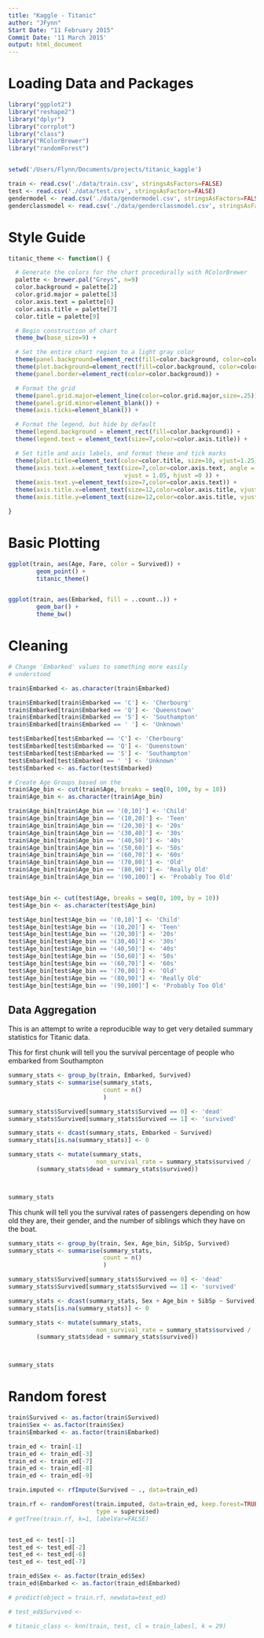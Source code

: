 ```yaml
---
title: "Kaggle - Titanic"
author: "JFynn"
Start Date: "11 February 2015"
Commit Date: '11 March 2015'
output: html_document
---
```


# Loading Data and Packages

```r

library("ggplot2")
library("reshape2")
library("dplyr")
library("corrplot")
library("class")
library("RColorBrewer")
library("randomForest")


setwd('/Users/Flynn/Documents/projects/titanic_kaggle')

train <- read.csv('./data/train.csv', stringsAsFactors=FALSE)
test <- read.csv('./data/test.csv', stringsAsFactors=FALSE)
gendermodel <- read.csv('./data/gendermodel.csv', stringsAsFactors=FALSE)
genderclassmodel <- read.csv('./data/genderclassmodel.csv', stringsAsFactors=FALSE)

```


# Style Guide

```r

titanic_theme <- function() {

  # Generate the colors for the chart procedurally with RColorBrewer
  palette <- brewer.pal("Greys", n=9)
  color.background = palette[2]
  color.grid.major = palette[3]
  color.axis.text = palette[6]
  color.axis.title = palette[7]
  color.title = palette[9]

  # Begin construction of chart
  theme_bw(base_size=9) +

  # Set the entire chart region to a light gray color
  theme(panel.background=element_rect(fill=color.background, color=color.background)) +
  theme(plot.background=element_rect(fill=color.background, color=color.background)) +
  theme(panel.border=element_rect(color=color.background)) +

  # Format the grid
  theme(panel.grid.major=element_line(color=color.grid.major,size=.25)) +
  theme(panel.grid.minor=element_blank()) +
  theme(axis.ticks=element_blank()) +

  # Format the legend, but hide by default
  theme(legend.background = element_rect(fill=color.background)) +
  theme(legend.text = element_text(size=7,color=color.axis.title)) +

  # Set title and axis labels, and format these and tick marks
  theme(plot.title=element_text(color=color.title, size=10, vjust=1.25)) +
  theme(axis.text.x=element_text(size=7,color=color.axis.text, angle = -45, 
                                 vjust = 1.05, hjust =0 )) +
  theme(axis.text.y=element_text(size=7,color=color.axis.text)) +
  theme(axis.title.x=element_text(size=12,color=color.axis.title, vjust=0)) +
  theme(axis.title.y=element_text(size=12,color=color.axis.title, vjust=1.25))

}


```




# Basic Plotting

```r

ggplot(train, aes(Age, Fare, color = Survived)) +
        geom_point() +
        titanic_theme()


ggplot(train, aes(Embarked, fill = ..count..)) +
        geom_bar() +
        theme_bw()


```

# Cleaning


```r

# Change 'Embarked' values to something more easily
# understood 

train$Embarked <- as.character(train$Embarked)

train$Embarked[train$Embarked == 'C'] <- 'Cherbourg'
train$Embarked[train$Embarked == 'Q'] <- 'Queenstown'
train$Embarked[train$Embarked == 'S'] <- 'Southampton'
train$Embarked[train$Embarked == ' '] <- 'Unknown'

test$Embarked[test$Embarked == 'C'] <- 'Cherbourg'
test$Embarked[test$Embarked == 'Q'] <- 'Queenstown'
test$Embarked[test$Embarked == 'S'] <- 'Southampton'
test$Embarked[test$Embarked == ' '] <- 'Unknown'
test$Embarked <- as.factor(test$Embarked)

# Create Age Groups based on the 
train$Age_bin <- cut(train$Age, breaks = seq(0, 100, by = 10))
train$Age_bin <- as.character(train$Age_bin)

train$Age_bin[train$Age_bin == '(0,10]'] <- 'Child'
train$Age_bin[train$Age_bin == '(10,20]'] <- 'Teen'
train$Age_bin[train$Age_bin == '(20,30]'] <- '20s'
train$Age_bin[train$Age_bin == '(30,40]'] <- '30s'
train$Age_bin[train$Age_bin == '(40,50]'] <- '40s'
train$Age_bin[train$Age_bin == '(50,60]'] <- '50s'
train$Age_bin[train$Age_bin == '(60,70]'] <- '60s'
train$Age_bin[train$Age_bin == '(70,80]'] <- 'Old'
train$Age_bin[train$Age_bin == '(80,90]'] <- 'Really Old'
train$Age_bin[train$Age_bin == '(90,100]'] <- 'Probably Too Old'


test$Age_bin <- cut(test$Age, breaks = seq(0, 100, by = 10))
test$Age_bin <- as.character(test$Age_bin)

test$Age_bin[test$Age_bin == '(0,10]'] <- 'Child'
test$Age_bin[test$Age_bin == '(10,20]'] <- 'Teen'
test$Age_bin[test$Age_bin == '(20,30]'] <- '20s'
test$Age_bin[test$Age_bin == '(30,40]'] <- '30s'
test$Age_bin[test$Age_bin == '(40,50]'] <- '40s'
test$Age_bin[test$Age_bin == '(50,60]'] <- '50s'
test$Age_bin[test$Age_bin == '(60,70]'] <- '60s'
test$Age_bin[test$Age_bin == '(70,80]'] <- 'Old'
test$Age_bin[test$Age_bin == '(80,90]'] <- 'Really Old'
test$Age_bin[test$Age_bin == '(90,100]'] <- 'Probably Too Old'

```



## Data Aggregation

This is an attempt to write a reproducible way to get very detailed summary statistics for Titanic data.

This for first chunk will tell you the survival percentage of people who embarked from Southampton

```r

summary_stats <- group_by(train, Embarked, Survived)
summary_stats <- summarise(summary_stats, 
                           count = n()
                           ) 

summary_stats$Survived[summary_stats$Survived == 0] <- 'dead'
summary_stats$Survived[summary_stats$Survived == 1] <- 'survived'

summary_stats <- dcast(summary_stats, Embarked ~ Survived)
summary_stats[is.na(summary_stats)] <- 0

summary_stats <- mutate(summary_stats,
                         non_survival_rate = summary_stats$survived / 
        (summary_stats$dead + summary_stats$survived))



summary_stats


```

This chunk will tell you the survival rates of passengers depending on how old they are, their gender, and the number of siblings which they have on the boat. 


```r



summary_stats <- group_by(train, Sex, Age_bin, SibSp, Survived)
summary_stats <- summarise(summary_stats, 
                           count = n()
                           ) 

summary_stats$Survived[summary_stats$Survived == 0] <- 'dead'
summary_stats$Survived[summary_stats$Survived == 1] <- 'survived'

summary_stats <- dcast(summary_stats, Sex + Age_bin + SibSp ~ Survived)
summary_stats[is.na(summary_stats)] <- 0

summary_stats <- mutate(summary_stats,
                         non_survival_rate = summary_stats$survived / 
        (summary_stats$dead + summary_stats$survived))



summary_stats

```



# Random forest

```r

train$Survived <- as.factor(train$Survived) 
train$Sex <- as.factor(train$Sex)
train$Embarked <- as.factor(train$Embarked)

train_ed <- train[-1]
train_ed <- train_ed[-3]
train_ed <- train_ed[-7]
train_ed <- train_ed[-8]
train_ed <- train_ed[-9]

train.imputed <- rfImpute(Survived ~ ., data=train_ed)

train.rf <- randomForest(train.imputed, data=train_ed, keep.forest=TRUE,
                         type = supervised)
# getTree(train.rf, k=1, labelVar=FALSE)


test_ed <- test[-1]
test_ed <- test_ed[-2]
test_ed <- test_ed[-6]
test_ed <- test_ed[-7]

train_ed$Sex <- as.factor(train_ed$Sex)
train_ed$Embarked <- as.factor(train_ed$Embarked)

# predict(object = train.rf, newdata=test_ed)

# test_ed$Survived <- 
```



```r



# titanic_class <- knn(train, test, cl = train_labesl, k = 29)


```

